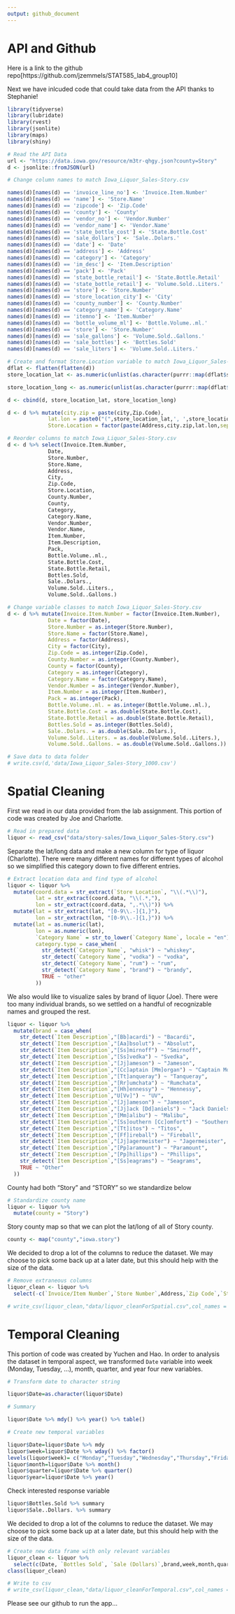 ```yaml
---
output: github_document
---
```


<!-- README.md is generated from README.Rmd. Please edit that file -->

# API and Github

Here is a link to the github repo[https://github.com/jzemmels/STAT585_lab4_group10]

Next we have inlcuded code that could take data from the API thanks to Stephanie!

```r
library(tidyverse)
library(lubridate)
library(rvest)
library(jsonlite)
library(maps)
library(shiny)
```


```r
# Read the API Data
url <- "https://data.iowa.gov/resource/m3tr-qhgy.json?county=Story"
d <- jsonlite::fromJSON(url)
```

```r
# Change column names to match Iowa_Liquor_Sales-Story.csv

names(d)[names(d) == 'invoice_line_no'] <- 'Invoice.Item.Number'
names(d)[names(d) == 'name'] <- 'Store.Name'
names(d)[names(d) == 'zipcode'] <- 'Zip.Code'
names(d)[names(d) == 'county'] <- 'County'
names(d)[names(d) == 'vendor_no'] <- 'Vendor.Number'
names(d)[names(d) == 'vendor_name'] <- 'Vendor.Name'
names(d)[names(d) == 'state_bottle_cost'] <- 'State.Bottle.Cost'
names(d)[names(d) == 'sale_dollars'] <- 'Sale..Dolars.'
names(d)[names(d) == 'date'] <- 'Date'
names(d)[names(d) == 'address'] <- 'Address'
names(d)[names(d) == 'category'] <- 'Category'
names(d)[names(d) == 'im_desc'] <- 'Item.Description'
names(d)[names(d) == 'pack'] <- 'Pack'
names(d)[names(d) == 'state_bottle_retail'] <- 'State.Bottle.Retail'
names(d)[names(d) == 'state_bottle_retail'] <- 'Volume.Sold..Liters.'
names(d)[names(d) == 'store'] <- 'Store.Number'
names(d)[names(d) == 'store_location_city'] <- 'City'
names(d)[names(d) == 'county_number'] <- 'County.Number'
names(d)[names(d) == 'category_name'] <- 'Category.Name'
names(d)[names(d) == 'itemno'] <- 'Item.Number'
names(d)[names(d) == 'bottle_volume_ml'] <- 'Bottle.Volume..ml.'
names(d)[names(d) == 'store'] <- 'Store.Number'
names(d)[names(d) == 'sale_gallons'] <- 'Volume.Sold..Gallons.'
names(d)[names(d) == 'sale_bottles'] <- 'Bottles.Sold'
names(d)[names(d) == 'sale_liters'] <- 'Volume.Sold..Liters.'

```

```r
# Create and format Store.Location variable to match Iowa_Liquor_Sales-Story.csv
dflat <- flatten(flatten(d))
store_location_lat <- as.numeric(unlist(as.character(purrr::map(dflat$store_location.coordinates, function(d) d[[1]]))))

store_location_long <- as.numeric(unlist(as.character(purrr::map(dflat$store_location.coordinates, function(d) d[[2]]))))

d <- cbind(d, store_location_lat, store_location_long)

d <- d %>% mutate(city.zip = paste(city,Zip.Code),
             lat.lon = paste0("(",store_location_lat,', ',store_location_long,")"),
             Store.Location = factor(paste(Address,city.zip,lat.lon,sep="\n")))
```

```r

# Reorder columns to match Iowa_Liquor_Sales-Story.csv
d <- d %>% select(Invoice.Item.Number,
             Date,
             Store.Number,
             Store.Name,
             Address,
             City,
             Zip.Code,
             Store.Location,
             County.Number,
             County,
             Category,
             Category.Name,
             Vendor.Number,
             Vendor.Name,
             Item.Number,
             Item.Description,
             Pack,
             Bottle.Volume..ml.,
             State.Bottle.Cost,
             State.Bottle.Retail,
             Bottles.Sold,
             Sale..Dolars.,
             Volume.Sold..Liters.,
             Volume.Sold..Gallons.)

```


```r

# Change variable classes to match Iowa_Liquor_Sales-Story.csv
d <- d %>% mutate(Invoice.Item.Number = factor(Invoice.Item.Number),
             Date = factor(Date),
             Store.Number = as.integer(Store.Number),
             Store.Name = factor(Store.Name),
             Address = factor(Address),
             City = factor(City),
             Zip.Code = as.integer(Zip.Code),
             County.Number = as.integer(County.Number),
             County = factor(County),
             Category = as.integer(Category),
             Category.Name = factor(Category.Name),
             Vendor.Number = as.integer(Vendor.Number),
             Item.Number = as.integer(Item.Number),
             Pack = as.integer(Pack),
             Bottle.Volume..ml. = as.integer(Bottle.Volume..ml.),
             State.Bottle.Cost = as.double(State.Bottle.Cost),
             State.Bottle.Retail = as.double(State.Bottle.Retail),
             Bottles.Sold = as.integer(Bottles.Sold),
             Sale..Dolars. = as.double(Sale..Dolars.),
             Volume.Sold..Liters. = as.double(Volume.Sold..Liters.),
             Volume.Sold..Gallons. = as.double(Volume.Sold..Gallons.))
```

```r
# Save data to data folder
# write.csv(d,'data/Iowa_Liquor_Sales-Story_1000.csv')
```

# Spatial Cleaning

First we read in our data provided from the lab assignment. This portion of code
was created by Joe and Charlotte. 

```r
# Read in prepared data
liquor <- read_csv("data/story-sales/Iowa_Liquor_Sales-Story.csv")
```

Separate the lat/long data and make a new column for type of liquor (Charlotte). 
There were many different names for different types of alcohol so we simplified
this category down to five different entries. 

```r
# Extract location data and find type of alcohol 
liquor <- liquor %>%
  mutate(coord.data = str_extract(`Store Location`, "\\(.*\\)"),
         lat = str_extract(coord.data, "\\(.*,"),
         lon = str_extract(coord.data, ",.*\\)")) %>%
  mutate(lat = str_extract(lat, "[0-9\\.-]{1,}"),
         lon = str_extract(lon, "[0-9\\.-]{1,}")) %>%
  mutate(lat = as.numeric(lat),
         lon = as.numeric(lon),
         `Category Name` = str_to_lower(`Category Name`, locale = "en"),
         category.type = case_when(
           str_detect(`Category Name`, "whisk") ~ "whiskey",
           str_detect(`Category Name`, "vodka") ~ "vodka",
           str_detect(`Category Name`, "rum") ~ "rum",
           str_detect(`Category Name`, "brand") ~ "brandy",
           TRUE ~ "other"
         ))
```

We also would like to visualize sales by brand of liquor (Joe). There were too many individual brands, so we settled on a handful of recognizable names and grouped the rest.

```r
liquor <- liquor %>%
  mutate(brand = case_when(
    str_detect(`Item Description`,"[Bb]acardi") ~ "Bacardi",
    str_detect(`Item Description`,"[Aa]bsolut") ~ "Absolut",
    str_detect(`Item Description`,"[Ss]mirnoff") ~ "Smirnoff",
    str_detect(`Item Description`,"[Ss]vedka") ~ "Svedka",
    str_detect(`Item Description`,"[Jj]ameson") ~ "Jameson",
    str_detect(`Item Description`,"[Cc]aptain [Mm]organ") ~ "Captain Morgan",
    str_detect(`Item Description`,"[Tt]anqueray") ~ "Tanqueray",
    str_detect(`Item Description`,"[Rr]umchata") ~ "Rumchata",
    str_detect(`Item Description`,"[Hh]ennessy") ~ "Hennessy",
    str_detect(`Item Description`,"U[Vv]") ~ "UV",
    str_detect(`Item Description`,"[Jj]ameson") ~ "Jameson",
    str_detect(`Item Description`,"[Jj]ack [Dd]aniels") ~ "Jack Daniels",
    str_detect(`Item Description`,"[Mm]alibu") ~ "Malibu",
    str_detect(`Item Description`,"[Ss]outhern [Cc]omfort") ~ "Southern Comfort",
    str_detect(`Item Description`,"[Tt]itos") ~ "Titos",
    str_detect(`Item Description`,"[Ff]ireball") ~ "Fireball",
    str_detect(`Item Description`,"[Jj]agermeister") ~ "Jagermeister",
    str_detect(`Item Description`,"[Pp]aramount") ~ "Paramount",
    str_detect(`Item Description`,"[Pp]hillips") ~ "Phillips",
    str_detect(`Item Description`,"[Ss]eagrams") ~ "Seagrams",
    TRUE ~ "Other"
  ))
```

County had both "Story" and "STORY" so we standardize below

```r
# Standardize county name
liquor <- liquor %>%
  mutate(county = "Story")
```

Story county map so that we can plot the lat/long of all of Story county.

```r
county <- map("county","iowa.story")
```


We decided to drop a lot of the columns to reduce the dataset. We may choose to pick some back up at a later date, but this should help with the size of the data.

```r
# Remove extraneous columns
liquor_clean <- liquor %>%
  select(-c(`Invoice/Item Number`,`Store Number`,Address,`Zip Code`,`Store Location`,`County Number`,County,`Category Name`,`Vendor Number`,`Item Number`,coord.data,Category,`Item Description`,`Volume Sold (Gallons)`,`Volume Sold (Liters)`,`Sale (Dollars)`,`Bottles Sold`,`State Bottle Retail`,`State Bottle Cost`,`Bottle Volume (ml)`,Pack))

# write_csv(liquor_clean,"data/liquor_cleanForSpatial.csv",col_names = TRUE)
```


# Temporal Cleaning

This portion of code was created by Yuchen and Hao. In order to analysis the dataset in temporal aspect, we transformed `Date` variable into week (Monday, Tuesday, ...), month, quarter, and year four new variables.

```r
# Transform date to character string

liquor$Date=as.character(liquor$Date)

# Summary

liquor$Date %>% mdy() %>% year() %>% table()

# Create new temporal variables

liquor$Date=liquor$Date %>% mdy
liquor$week=liquor$Date %>% wday() %>% factor()
levels(liquor$week)= c("Monday","Tuesday","Wednesday","Thursday","Friday","Saturday")
liquor$month=liquor$Date %>% month()
liquor$quarter=liquor$Date %>% quarter()
liquor$year=liquor$Date %>% year()

```

Check interested response variable

```r
liquor$Bottles.Sold %>% summary
liquor$Sale..Dollars. %>% summary
```

We decided to drop a lot of the columns to reduce the dataset. We may choose to pick some back up at a later date, but this should help with the size of the data.

```r
# Create new data frame with only relevant variables
liquor_clean <- liquor %>%
  select(c(Date, `Bottles Sold`, `Sale (Dollars)`,brand,week,month,quarter,year))
class(liquor_clean)

# Write to csv
# write_csv(liquor_clean,"data/liquor_cleanForTemporal.csv",col_names = TRUE)
```

Please see our github to run the app...
